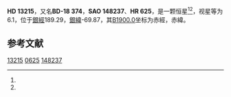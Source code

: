 {{Starbox begin
| name = HD 13215
}}
{{Starbox observe
| epoch = [[J2000.0|J2000.0]]
| constell = {{星座名待查}}<ref name=SIMBAD>{{cite web
 | url=http://simbad.u-strasbg.fr/simbad/sim-id?Ident=HR+625
 | title =Pulsating variable Star
 | publisher=Centre de Données astronomiques de Strasbourg
 | work=SIMBAD
 | accessdate=2012-07-13}}</ref><ref name=DATA>{{cite web
 | url=http://vizier.u-strasbg.fr/viz-bin/VizieR-5?-out.add=.&-source=5050&-corr=PK=HR&-out.max=9999&HR=625
 | title=VizieR Detailed Page
 | accessdate=2012-07-13
 | archive-date=2016-03-04
 | archive-url=https://web.archive.org/web/20160304234852/http://vizier.u-strasbg.fr/viz-bin/VizieR-5?-out.add=.&-source=5050&-corr=PK=HR&-out.max=9999&HR=625
 | dead-url=no
 }}</ref>
| 星官 = 
| ra = {{RA|2|8|45.7}}<ref name=SIMBAD /><ref name=DATA />
| dec = {{DEC|-17|46|46}}<ref name=SIMBAD /><ref name=DATA />
| appmag_v = 6.1<ref name=SIMBAD /><ref name=DATA />
}}
{{Starbox character
| class = M2III<ref name=SIMBAD /><ref name=DATA />
| b-v = 1.61<ref name=SIMBAD /><ref name=DATA />
| u-b = 2.02<ref name=SIMBAD /><ref name=DATA />
| r-i = 0.95E<ref name=SIMBAD /><ref name=DATA />
| variable = 
}}
{{Starbox astrometry
| radial_v = 2.02
| prop_mo_ra = 14
| parallax = 
| p_error = 
}}
{{Starbox catalog
| names =BD-18 374，[[SAO星表|SAO]] 148237，[[HD星表|HD]] 13215，[[HR星表|HR]] 625}}
{{Starbox reference |Simbad=HR+625}}
{{Starbox end}}

'''HD 13215'''，又名'''BD-18 374'''，'''SAO 148237'''、'''HR 625'''，是一颗恒星<ref name=SIMBAD /><ref name=DATA />，视星等为6.1，位于[[銀道座標系|銀經]]189.29，[[銀道座標系|銀緯]]-69.87，其[[B1900.0|B1900.0]]坐标为赤經{{RA|2|4|1.1}}，赤緯{{DEC|-18|-69.87|11}}。

== 参考文献 ==
{{reflist}}

{{star-stub}}

[[Category:HD和HDE天體|13215]]
[[Category:HR天體|0625]]
[[Category:SAO天體|148237]]